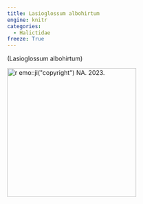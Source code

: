 ```yaml
---
title: Lasioglossum albohirtum
engine: knitr
categories:
  - Halictidae
freeze: True
---
```

(Lasioglossum albohirtum)

[![`r emo::ji("copyright")` NA. 2023.](/files/no_bee.png){height=300}](https://inaturalist.ca/observations/160434746)
